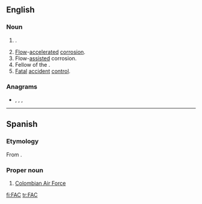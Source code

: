 {{also|fac|faç}}
==English==

===Noun===
{{en-noun}}

# {{lb|en|military|aviation}} {{w|Forward Air Control}}.
# [[flow|Flow]]-[[accelerated]] [[corrosion]].
# Flow-[[assisted]] corrosion.
# Fellow of the {{w|Atlantic Council}}.
# [[fatal|Fatal]] [[accident]] [[control]].

===Anagrams===
* {{l|en|AFC}}, {{l|en|CAF}}, {{l|en|caf}}, {{l|en|FCA}}

----

==Spanish==

===Etymology===
From {{m|es|[[fuerza|Fuerza]] [[aérea|Aérea]] [[colombiana|Colombiana]]}}.

===Proper noun===
{{head|es|proper noun|g=f}}

# [[w:Colombian Air Force|Colombian Air Force]]

[[fi:FAC]]
[[tr:FAC]]